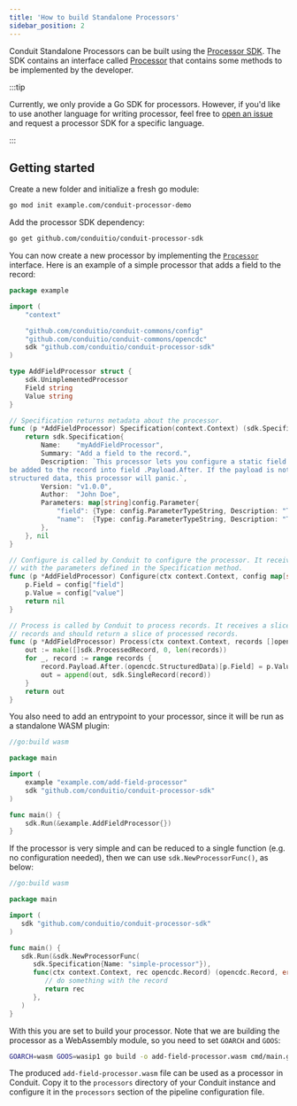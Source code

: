 ```yaml
---
title: 'How to build Standalone Processors'
sidebar_position: 2
---
```


Conduit Standalone Processors can be built using the [Processor SDK](https://github.com/ConduitIO/conduit-processor-sdk).
The SDK contains an interface called [Processor](https://pkg.go.dev/github.com/conduitio/conduit-processor-sdk#Processor)
that contains some methods to be implemented by the developer.

:::tip

Currently, we only provide a Go SDK for processors. However, if you'd like to use another language for writing processor, feel free to [open an issue](https://github.com/ConduitIO/conduit/issues/new?assignees=&labels=feature%2Ctriage&projects=&template=1-feature-request.yml&title=Processor+SDK+%3A+%3Clanguage%3E) and request a processor SDK for a specific language.

:::

## Getting started

Create a new folder and initialize a fresh go module:

```sh
go mod init example.com/conduit-processor-demo
```

Add the processor SDK dependency:

```sh
go get github.com/conduitio/conduit-processor-sdk
```

You can now create a new processor by implementing the
[`Processor`](https://pkg.go.dev/github.com/conduitio/conduit-processor-sdk#Processor)
interface. Here is an example of a simple processor that adds a field to the
record:

```go
package example

import (
	"context"

	"github.com/conduitio/conduit-commons/config"
	"github.com/conduitio/conduit-commons/opencdc"
	sdk "github.com/conduitio/conduit-processor-sdk"
)

type AddFieldProcessor struct {
	sdk.UnimplementedProcessor
	Field string
	Value string
}

// Specification returns metadata about the processor.
func (p *AddFieldProcessor) Specification(context.Context) (sdk.Specification, error) {
	return sdk.Specification{
		Name:    "myAddFieldProcessor",
		Summary: "Add a field to the record.",
		Description: `This processor lets you configure a static field that will
be added to the record into field .Payload.After. If the payload is not
structured data, this processor will panic.`,
		Version: "v1.0.0",
		Author:  "John Doe",
		Parameters: map[string]config.Parameter{
			"field": {Type: config.ParameterTypeString, Description: "The name of the field to add"},
			"name":  {Type: config.ParameterTypeString, Description: "The value of the field to add"},
		},
	}, nil
}

// Configure is called by Conduit to configure the processor. It receives a map
// with the parameters defined in the Specification method.
func (p *AddFieldProcessor) Configure(ctx context.Context, config map[string]string) error {
	p.Field = config["field"]
	p.Value = config["value"]
	return nil
}

// Process is called by Conduit to process records. It receives a slice of
// records and should return a slice of processed records.
func (p *AddFieldProcessor) Process(ctx context.Context, records []opencdc.Record) []sdk.ProcessedRecord {
	out := make([]sdk.ProcessedRecord, 0, len(records))
	for _, record := range records {
		record.Payload.After.(opencdc.StructuredData)[p.Field] = p.Value
		out = append(out, sdk.SingleRecord(record))
	}
	return out
}
```

You also need to add an entrypoint to your processor, since it will be run as a
standalone WASM plugin:

```go
//go:build wasm

package main

import (
	example "example.com/add-field-processor"
	sdk "github.com/conduitio/conduit-processor-sdk"
)

func main() {
	sdk.Run(&example.AddFieldProcessor{})
}
```

If the processor is very simple and can be reduced to a single function (e.g.
no configuration needed), then we can use `sdk.NewProcessorFunc()`, as below:

```go
//go:build wasm

package main

import (
   sdk "github.com/conduitio/conduit-processor-sdk"
)

func main() {
   sdk.Run(&sdk.NewProcessorFunc(
      sdk.Specification{Name: "simple-processor"}),
      func(ctx context.Context, rec opencdc.Record) (opencdc.Record, error) {
         // do something with the record
         return rec
      },
   )
}
```

With this you are set to build your processor. Note that we are building the
processor as a WebAssembly module, so you need to set `GOARCH` and `GOOS`:

```sh
GOARCH=wasm GOOS=wasip1 go build -o add-field-processor.wasm cmd/main.go
```

The produced `add-field-processor.wasm` file can be used as a processor in
Conduit. Copy it to the `processors` directory of your Conduit instance and
configure it in the `processors` section of the pipeline configuration file.
